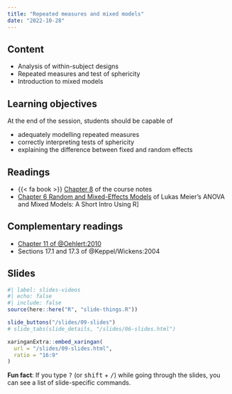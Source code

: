 ```yaml
---
title: "Repeated measures and mixed models"
date: "2022-10-28"
---
```


## Content

- Analysis of within-subject designs
- Repeated measures and test of sphericity
- Introduction to mixed models


## Learning objectives

At the end of the session, students should be capable of

- adequately modelling repeated measures
- correctly interpreting tests of sphericity
- explaining the difference between fixed and random effects

## Readings

-  {{< fa book >}}  [Chapter 8](https://lbelzile.github.io/math80667a/repeated-mixed.html) of the course notes
- <i class="fas fa-book"></i>[Chapter 6 Random and Mixed-Effects Models](https://stat.ethz.ch/~meier/teaching/anova/random-and-mixed-effects-models.html) of Lukas Meier's ANOVA and Mixed Models: A Short Intro Using R] 

## Complementary readings

- [Chapter 11 of @Oehlert:2010 ](http://users.stat.umn.edu/~gary/book/fcdae.pdf)
- <i class="fas fa-book"></i> Sections 17.1 and 17.3 of @Keppel/Wickens:2004


## Slides

```r
#| label: slides-videos
#| echo: false
#| include: false
source(here::here("R", "slide-things.R"))
```

```r
slide_buttons("/slides/09-slides")
# slide_tabs(slide_details, "/slides/06-slides.html")
```

```r
xaringanExtra::embed_xaringan(
  url = "/slides/09-slides.html",
  ratio = "16:9"
)
```

:::{.callout-tip}
**Fun fact**: If you type <kbd>?</kbd> (or <kbd>shift</kbd> + <kbd>/</kbd>) while going through the slides, you can see a list of slide-specific commands.
:::

